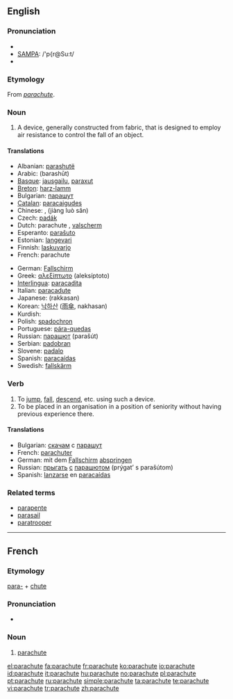 {{wikipedia|dab=parachute (disambiguation)|parachute}}
==English==

===Pronunciation===
* {{IPA|/ˈpærəʃuːt/}}
* [[w:SAMPA|SAMPA]]: /'p{r@Su:t/
* {{audio|en-us-parachute.ogg|Audio (US)}}

===Etymology===
From {{F.}} ''[[#French|parachute]]''.

===Noun===
{{wikipedia}}
{{en-noun}}

# A device, generally constructed from fabric, that is designed to employ air resistance to control the fall of an object.

====Translations====
{{top}}
* Albanian: [[parashutë]] {{f}}
* Arabic: {{Arab|[[براشوت]]}} (barashūt) {{m}}
* [[Basque]]: [[jausgailu]], [[paraxut]]
* [[Breton]]: [[harz-lamm]] {{m}}
* Bulgarian: [[парашут]] {{m}}
* [[Catalan]]: [[paracaigudes]] {{m}}
* Chinese: {{Hani|[[降落傘]]}}, {{Hani|[[降落伞]]}} (jiàng luò sǎn)
* Czech: [[padák]] {{m}}
* Dutch: parachute {{m}}, [[valscherm]] {{n}}
* Esperanto: [[paraŝuto]]
* Estonian: [[langevari]]
* Finnish: [[laskuvarjo]]
* French: parachute {{m}}
{{mid}}
* German: [[Fallschirm]] {{m}}
* Greek: [[αλεξίπτωτο]] (aleksíptoto) {{n}}
* [[Interlingua]]: [[paracadita]]
* Italian: [[paracadute]] {{m}}
* Japanese: {{Jpan|[[落下傘]]}} (rakkasan)
* Korean: [[낙하산]] ([[雨傘]], nakhasan)
* Kurdish: {{KUchar|[[په‌ڕاشوت]]}}
* Polish: [[spadochron]] {{m}}
* Portuguese: [[pára-quedas]] {{m}}
* Russian: [[парашют]] (parašút) {{m}}
* Serbian: [[padobran]]
* Slovene: [[padalo]] {{n}}
* Spanish: [[paracaídas]] {{m}}
* Swedish: [[fallskärm]] {{c}}
{{bottom}}

===Verb===
{{en-verb|parachut|ing}}

# To [[jump]], [[fall]], [[descend]], etc. using such a device.
# To be placed in an organisation in a position of seniority without having previous experience there.

====Translations====
* Bulgarian: [[скачам]] с [[парашут]]
* French: [[parachuter]]
* German: mit dem [[Fallschirm]] [[abspringen]]
* Russian: [[прыгать]] [[с#Russian|с]] [[парашют|парашютом]] (prýgat’ s parašútom)
* Spanish: [[lanzarse]] en [[paracaídas]]

===Related terms===
* [[parapente]]
* [[parasail]]
* [[paratrooper]]

----

==French==

===Etymology===
[[para-]] + [[chute]]

===Pronunciation===
* {{audio|Fr-parachute.ogg|audio}}

===Noun===
{{fr-noun|m}}

# [[#Noun|parachute]]

[[el:parachute]]
[[fa:parachute]]
[[fr:parachute]]
[[ko:parachute]]
[[io:parachute]]
[[id:parachute]]
[[it:parachute]]
[[hu:parachute]]
[[no:parachute]]
[[pl:parachute]]
[[pt:parachute]]
[[ru:parachute]]
[[simple:parachute]]
[[ta:parachute]]
[[te:parachute]]
[[vi:parachute]]
[[tr:parachute]]
[[zh:parachute]]